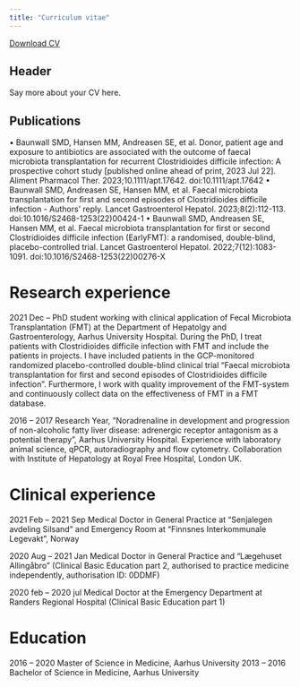 ```yaml
---
title: "Curriculum vitae"
---
```


<a href="CV_31Jul2023.pdf#" class="download" title="Download CV as PDF">Download CV</a>			

## Header

Say more about your CV here.

## Publications
•	Baunwall SMD, Hansen MM, Andreasen SE, et al. Donor, patient age and exposure to antibiotics are associated with the outcome of faecal microbiota transplantation for recurrent Clostridioides difficile infection: A prospective cohort study [published online ahead of print, 2023 Jul 22]. Aliment Pharmacol Ther. 2023;10.1111/apt.17642. doi:10.1111/apt.17642
•	Baunwall SMD, Andreasen SE, Hansen MM, et al. Faecal microbiota transplantation for first and second episodes of Clostridioides difficile infection - Authors' reply. Lancet Gastroenterol Hepatol. 2023;8(2):112-113. doi:10.1016/S2468-1253(22)00424-1
•	Baunwall SMD, Andreasen SE, Hansen MM, et al. Faecal microbiota transplantation for first or second Clostridioides difficile infection (EarlyFMT): a randomised, double-blind, placebo-controlled trial. Lancet Gastroenterol Hepatol. 2022;7(12):1083-1091. doi:10.1016/S2468-1253(22)00276-X


# Research experience
2021 Dec –		PhD student working with clinical application of Fecal Microbiota Transplantation (FMT) at the Department of Hepatolgy and Gastroenterology, Aarhus University Hospital. During the PhD, I treat patients with Clostridioides difficile infection with FMT and include the patients in projects. I have included patients in the GCP-monitored randomized placebo-controlled double-blind clinical trial “Faecal microbiota transplantation for first and second episodes of Clostridioides difficile infection”. Furthermore, I work with quality improvement of the FMT-system and continuously collect data on the effectiveness of FMT in a FMT database. 

2016 – 2017		Research Year, ”Noradrenaline in development and progression of non-alcoholic fatty liver disease: adrenergic receptor antagonism as a potential therapy”, Aarhus University Hospital. Experience with laboratory animal science, qPCR, autoradiography and flow cytometry. Collaboration with Institute of Hepatology at Royal Free Hospital, London UK. 


# Clinical experience
2021 Feb – 2021 Sep	Medical Doctor in General Practice at “Senjalegen avdeling Silsand” and Emergency Room at “Finnsnes Interkommunale Legevakt”, Norway

2020 Aug – 2021 Jan	Medical Doctor in General Practice and “Lægehuset Allingåbro” (Clinical Basic Education part 2, authorised to practice medicine independently, authorisation ID: 0DDMF)

2020 feb – 2020 jul	Medical Doctor at the Emergency Department at Randers Regional Hospital (Clinical Basic Education part 1)


# Education
2016 – 2020 		Master of Science in Medicine, Aarhus University
2013 – 2016 		Bachelor of Science in Medicine, Aarhus University
